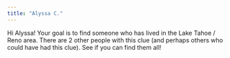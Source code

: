 ```yaml
---
title: "Alyssa C."
---
```


Hi Alyssa! Your goal is to find someone who has lived in the Lake Tahoe / Reno area. There are 2 other people with this clue (and perhaps others who could have had this clue). See if you can find them all!
